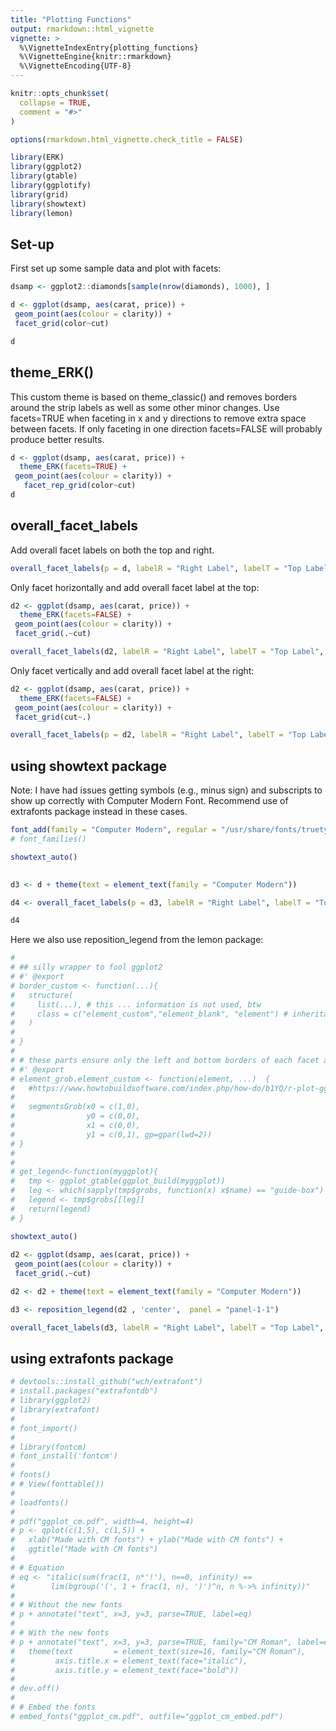 ```yaml
---
title: "Plotting Functions"
output: rmarkdown::html_vignette
vignette: >
  %\VignetteIndexEntry{plotting_functions}
  %\VignetteEngine{knitr::rmarkdown}
  %\VignetteEncoding{UTF-8}
---
```


```r
knitr::opts_chunk$set(
  collapse = TRUE,
  comment = "#>"
)

options(rmarkdown.html_vignette.check_title = FALSE)
```

```r
library(ERK)
library(ggplot2)
library(gtable)
library(ggplotify)
library(grid)
library(showtext)
library(lemon)

```

## Set-up

First set up some sample data and plot with facets: 

```r

dsamp <- ggplot2::diamonds[sample(nrow(diamonds), 1000), ]

```

```r

d <- ggplot(dsamp, aes(carat, price)) +
 geom_point(aes(colour = clarity)) +
 facet_grid(color~cut)

d 
```

## theme_ERK()

This custom theme is based on theme_classic() and removes borders around the strip labels as well as some other minor changes. Use facets=TRUE when faceting in x and y directions to remove extra space between facets. If only faceting in one direction facets=FALSE will probably produce better results. 

```r

d <- ggplot(dsamp, aes(carat, price)) +
  theme_ERK(facets=TRUE) +
 geom_point(aes(colour = clarity)) +
   facet_rep_grid(color~cut) 
d 

```
## overall_facet_labels

Add overall facet labels on both the top and right. 

```r

overall_facet_labels(p = d, labelR = "Right Label", labelT = "Top Label", where = "both")

```

Only facet horizontally and add overall facet label at the top: 

```r

d2 <- ggplot(dsamp, aes(carat, price)) +
  theme_ERK(facets=FALSE) +
 geom_point(aes(colour = clarity)) +
 facet_grid(.~cut)

overall_facet_labels(d2, labelR = "Right Label", labelT = "Top Label", where = "top")
```

Only facet vertically and add overall facet label at the right: 


```r

d2 <- ggplot(dsamp, aes(carat, price)) +
  theme_ERK(facets=FALSE) +
 geom_point(aes(colour = clarity)) +
 facet_grid(cut~.)

overall_facet_labels(p = d2, labelR = "Right Label", labelT = "Top Label", where = "right")

```

## using showtext package

Note: I have had issues getting symbols (e.g., minus sign) and subscripts to show up correctly with Computer Modern Font. Recommend use of extrafonts package instead in these cases.  

```r


font_add(family = "Computer Modern", regular = "/usr/share/fonts/truetype/computer_modern/CMU_Serif_Roman.ttf")
# font_families()

showtext_auto()
 

d3 <- d + theme(text = element_text(family = "Computer Modern"))

d4 <- overall_facet_labels(p = d3, labelR = "Right Label", labelT = "Top Label", where = "both")

d4

```

Here we also use reposition_legend from the lemon package: 

```r


# 
# ## silly wrapper to fool ggplot2
# #' @export
# border_custom <- function(...){
#   structure(
#     list(...), # this ... information is not used, btw
#     class = c("element_custom","element_blank", "element") # inheritance test workaround
#   )
# 
# }
# 
# # these parts ensure only the left and bottom borders of each facet are there
# #' @export
# element_grob.element_custom <- function(element, ...)  {
#   #https://www.howtobuildsoftware.com/index.php/how-do/b1YQ/r-plot-ggplot2-r-grid-removing-right-border-from-ggplot2-graph
# 
#   segmentsGrob(x0 = c(1,0),
#                y0 = c(0,0),
#                x1 = c(0,0),
#                y1 = c(0,1), gp=gpar(lwd=2))
# }
# 
# 
# get_legend<-function(myggplot){
#   tmp <- ggplot_gtable(ggplot_build(myggplot))
#   leg <- which(sapply(tmp$grobs, function(x) x$name) == "guide-box")
#   legend <- tmp$grobs[[leg]]
#   return(legend)
# }

showtext_auto()
 
d2 <- ggplot(dsamp, aes(carat, price)) +
 geom_point(aes(colour = clarity)) +
 facet_grid(.~cut)

d2 <- d2 + theme(text = element_text(family = "Computer Modern"))

d3 <- reposition_legend(d2 , 'center',  panel = "panel-1-1")

overall_facet_labels(d3, labelR = "Right Label", labelT = "Top Label", where = "top", input = "grob")

```

## using extrafonts package

```r

# devtools::install_github("wch/extrafont")
# install.packages("extrafontdb")
# library(ggplot2)
# library(extrafont)
# 
# font_import()
# 
# library(fontcm)
# font_install('fontcm')
# 
# fonts()
# # View(fonttable())
# 
# loadfonts()
# 
# pdf("ggplot_cm.pdf", width=4, height=4)
# p <- qplot(c(1,5), c(1,5)) +
#   xlab("Made with CM fonts") + ylab("Made with CM fonts") +
#   ggtitle("Made with CM fonts")
# 
# # Equation
# eq <- "italic(sum(frac(1, n*'!'), n==0, infinity) ==
#        lim(bgroup('(', 1 + frac(1, n), ')')^n, n %->% infinity))"
# 
# # Without the new fonts
# p + annotate("text", x=3, y=3, parse=TRUE, label=eq)
# 
# # With the new fonts
# p + annotate("text", x=3, y=3, parse=TRUE, family="CM Roman", label=eq) +
#   theme(text         = element_text(size=16, family="CM Roman"),
#         axis.title.x = element_text(face="italic"),
#         axis.title.y = element_text(face="bold"))
# 
# dev.off()
# 
# # Embed the fonts
# embed_fonts("ggplot_cm.pdf", outfile="ggplot_cm_embed.pdf")
```









